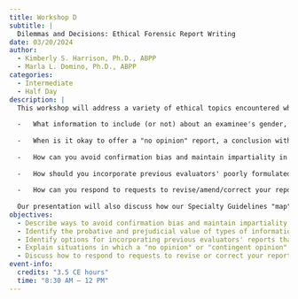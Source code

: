 ```yaml
---
title: Workshop D
subtitle: |
  Dilemmas and Decisions: Ethical Forensic Report Writing
date: 03/20/2024
author:
  - Kimberly S. Harrison, Ph.D., ABPP
  - Marla L. Domino, Ph.D., ABPP
categories: 
  - Intermediate
  - Half Day
description: |
  This workshop will address a variety of ethical topics encountered when writing forensic reports. Although there are numerous books, articles, and workshops guiding the mechanics of forensic reporting, to these presenters' knowledge, there are no educational offerings that specifically address common ethical dilemmas forensic psychologists face when writing their reports, such as:
    
  -   What information to include (or not) about an examinee's gender, sexual orientation, race, ethnicity, or appearance?
  
  -   When is it okay to offer a "no opinion" report, a conclusion without interviewing the examinee, "contingent" (if/then) opinions, or ultimate opinions?
  
  -   How can you avoid confirmation bias and maintain impartiality in your reports? When should you label an examinee as "malingering," if ever?
  
  -   How should you incorporate previous evaluators' poorly formulated or factually inaccurate reports?
  
  -   How can you respond to requests to revise/amend/correct your reports?
  
  Our presentation will also discuss how our Specialty Guidelines "map" onto forensic report writing, addressing elements of the Guidelines such as Responsibilities, Competence, diligence, Relationships, and Conflicts. De-identified case examples and reports will be used to facilitate discussion of the issues.
objectives:
  - Describe ways to avoid confirmation bias and maintain impartiality in forensic report writing.
  - Identify the probative and prejudicial value of types of information commonly included in reports and how to weigh such information.
  - Identify options for incorporating previous evaluators' reports that may be poorly formulated or inaccurate.
  - Explain situations in which a "no opinion" or "contingent opinion" conclusion might be appropriate.
  - Discuss how to respond to requests to revise or correct your report.
event-info:
  credits: "3.5 CE hours"
  time: "8:30 AM – 12 PM"
---
```

